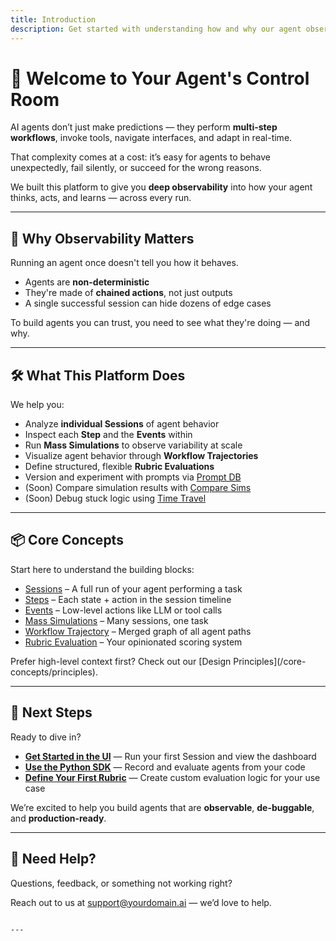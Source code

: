 ```yaml
---
title: Introduction
description: Get started with understanding how and why our agent observability platform works.
---
```


# 👋 Welcome to Your Agent's Control Room

AI agents don’t just make predictions — they perform **multi-step workflows**, invoke tools, navigate interfaces, and adapt in real-time.

That complexity comes at a cost: it’s easy for agents to behave unexpectedly, fail silently, or succeed for the wrong reasons.

We built this platform to give you **deep observability** into how your agent thinks, acts, and learns — across every run.

---

## 🧠 Why Observability Matters

Running an agent once doesn't tell you how it behaves.

- Agents are **non-deterministic**
- They're made of **chained actions**, not just outputs
- A single successful session can hide dozens of edge cases

To build agents you can trust, you need to see what they're doing — and why.

---

## 🛠 What This Platform Does

We help you:

- Analyze **individual Sessions** of agent behavior
- Inspect each **Step** and the **Events** within
- Run **Mass Simulations** to observe variability at scale
- Visualize agent behavior through **Workflow Trajectories**
- Define structured, flexible **Rubric Evaluations**
- Version and experiment with prompts via [Prompt DB](/prompt-db)
- (Soon) Compare simulation results with [Compare Sims](/compare-sims)
- (Soon) Debug stuck logic using [Time Travel](/time-travel)

---

## 📦 Core Concepts

Start here to understand the building blocks:

- [Sessions](/sessions) – A full run of your agent performing a task
- [Steps](/steps) – Each state + action in the session timeline
- [Events](/events) – Low-level actions like LLM or tool calls
- [Mass Simulations](/mass-simulations) – Many sessions, one task
- [Workflow Trajectory](/features/workflow-trajectory) – Merged graph of all agent paths
- [Rubric Evaluation](/rubric-evaluation) – Your opinionated scoring system

<Callout type="info">
Prefer high-level context first? Check out our [Design Principles](/core-concepts/principles).
</Callout>

---

## 🚀 Next Steps

Ready to dive in?

- **[Get Started in the UI](/getting-started)** — Run your first Session and view the dashboard
- **[Use the Python SDK](/sdk/overview)** — Record and evaluate agents from your code
- **[Define Your First Rubric](/rubric-evaluation)** — Create custom evaluation logic for your use case

We’re excited to help you build agents that are **observable**, **de-buggable**, and **production-ready**.

---

## 💬 Need Help?

Questions, feedback, or something not working right?

Reach out to us at [support@yourdomain.ai](mailto:support@yourdomain.ai) — we’d love to help.
```

---